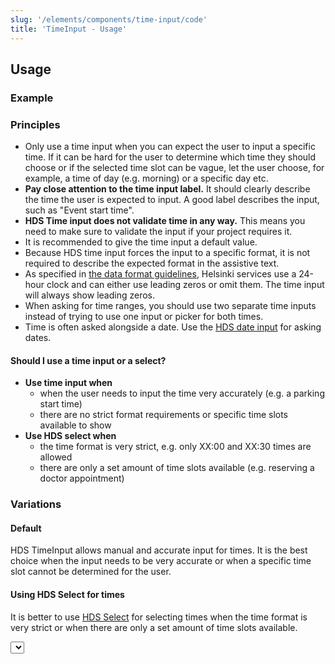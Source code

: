 ```yaml
---
slug: '/elements/components/time-input/code'
title: 'TimeInput - Usage'
---
```



## Usage

### Example
<PlaygroundPreview>
  <TimeInput 
    id="time"
    label="Label"
    hoursLabel="hours"
    minutesLabel="minutes"
    helperText="Assistive text"
    defaultValue="12:00"
    required
    style={{ maxWidth: '320px' }}
  />
</PlaygroundPreview>

### Principles
- Only use a time input when you can expect the user to input a specific time. If it can be hard for the user to determine which time they should choose or if the selected time slot can be vague, let the user choose, for example, a time of day (e.g. morning) or a specific day etc.
- **Pay close attention to the time input label.** It should clearly describe the time the user is expected to input. A good label describes the input, such as "Event start time".
- **HDS Time input does not validate time in any way.** This means you need to make sure to validate the input if your project requires it.
- It is recommended to give the time input a default value.
- Because HDS time input forces the input to a specific format, it is not required to describe the expected format in the assistive text.
- As specified in [the data format guidelines](/guidelines/data-formats), Helsinki services use a 24-hour clock and can either use leading zeros or omit them. The time input will always show leading zeros.
- When asking for time ranges, you should use two separate time inputs instead of trying to use one input or picker for both times.
- Time is often asked alongside a date. Use the [HDS date input](/elements/components/date-input) for asking dates.

#### Should I use a time input or a select?
- **Use time input when**
  - when the user needs to input the time very accurately (e.g. a parking start time)
  - there are no strict format requirements or specific time slots available to show
- **Use HDS select when**
  - the time format is very strict, e.g. only XX:00 and XX:30 times are allowed
  - there are only a set amount of time slots available (e.g. reserving a doctor appointment)

### Variations

#### Default
HDS TimeInput allows manual and accurate input for times. It is the best choice when the input needs to be very accurate or when a specific time slot cannot be determined for the user.

<PlaygroundPreview>
<TimeInput 
  id="time"
  label="Label"
  hoursLabel="hours"
  minutesLabel="minutes"
  helperText="Assistive text"
  defaultValue="12:00"
  required
  style={{ maxWidth: '320px' }}
/>
</PlaygroundPreview>

#### Using HDS Select for times
It is better to use [HDS Select](/elements/components/dropdown#select-single-selection) for selecting times when the time format is very strict or when there are only a set amount of time slots available.

<PlaygroundPreview>
  <Select
    required
    label="Label"
    helper="Assistive text"
    options={[
      { label: '12:00' },
      { label: '14:00' },
      { label: '16:00' },
      { label: '18:00' },
    ]}
    style={{ maxWidth: '320px' }}
  />
</PlaygroundPreview>

